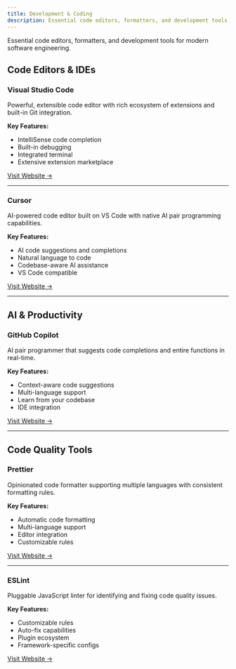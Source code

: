 ```yaml
---
title: Development & Coding
description: Essential code editors, formatters, and development tools for modern software engineering.
---
```


Essential code editors, formatters, and development tools for modern software engineering.

## Code Editors & IDEs

### Visual Studio Code
Powerful, extensible code editor with rich ecosystem of extensions and built-in Git integration.

**Key Features:**
- IntelliSense code completion
- Built-in debugging
- Integrated terminal
- Extensive extension marketplace

[Visit Website →](https://code.visualstudio.com/)

---

### Cursor
AI-powered code editor built on VS Code with native AI pair programming capabilities.

**Key Features:**
- AI code suggestions and completions
- Natural language to code
- Codebase-aware AI assistance
- VS Code compatible

[Visit Website →](https://cursor.sh/)

---

## AI & Productivity

### GitHub Copilot
AI pair programmer that suggests code completions and entire functions in real-time.

**Key Features:**
- Context-aware code suggestions
- Multi-language support
- Learn from your codebase
- IDE integration

[Visit Website →](https://github.com/features/copilot)

---

## Code Quality Tools

### Prettier
Opinionated code formatter supporting multiple languages with consistent formatting rules.

**Key Features:**
- Automatic code formatting
- Multi-language support
- Editor integration
- Customizable rules

[Visit Website →](https://prettier.io/)

---

### ESLint
Pluggable JavaScript linter for identifying and fixing code quality issues.

**Key Features:**
- Customizable rules
- Auto-fix capabilities
- Plugin ecosystem
- Framework-specific configs

[Visit Website →](https://eslint.org/)

